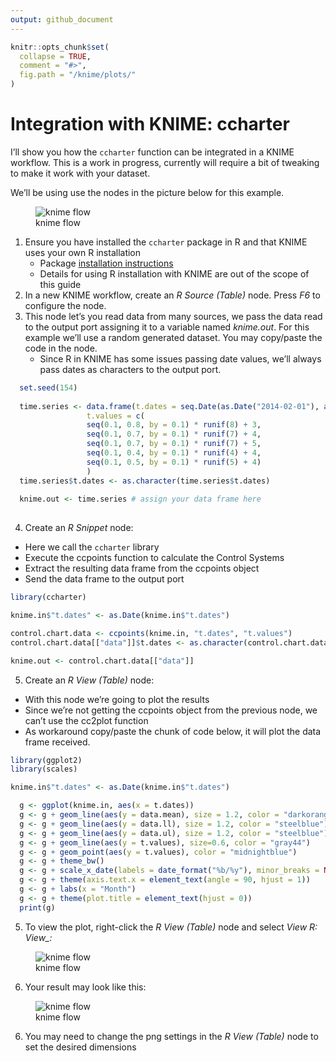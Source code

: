 ```yaml
---
output: github_document
---
```



```r
knitr::opts_chunk$set(
  collapse = TRUE,
  comment = "#>",
  fig.path = "/knime/plots/"
)
```

# Integration with KNIME: ccharter

I'll show you how the `ccharter` function can be integrated in a KNIME workflow. This is a work in progress, currently will require a bit of tweaking to make it work with your dataset.

We'll be using use the nodes in the picture below for this example.

![knime flow](plots/knime_workflow.PNG)

1. Ensure you have installed the `ccharter` package in R and that KNIME uses your own R installation
    * Package [installation instructions](https://github.com/jbaxx/ccharter)
    * Details for using R installation with KNIME are out of the scope of this guide
2. In a new KNIME workflow, create an _R Source (Table)_ node. Press _F6_ to configure the node.
3. This node let's you read data from many sources, we pass the data read to the output port assigning it to a variable named _knime.out_. For this example we'll use a random generated dataset. You may copy/paste the code in the node.
    * Since R in KNIME has some issues passing date values, we'll always pass dates as characters to the output port.

```r
  set.seed(154)
  
  time.series <- data.frame(t.dates = seq.Date(as.Date("2014-02-01"), as.Date("2016-08-01"), "month"),
                 t.values = c(
                 seq(0.1, 0.8, by = 0.1) * runif(8) + 3,
                 seq(0.1, 0.7, by = 0.1) * runif(7) + 4,
                 seq(0.1, 0.7, by = 0.1) * runif(7) + 5,
                 seq(0.1, 0.4, by = 0.1) * runif(4) + 4,
                 seq(0.1, 0.5, by = 0.1) * runif(5) + 4)
                 )
  time.series$t.dates <- as.character(time.series$t.dates)
  
  knime.out <- time.series # assign your data frame here
  
```


<ol start="4">
  <li>Create an <i>R Snippet</i> node:</li>
</ol>
  * Here we call the `ccharter` library
  * Execute the ccpoints function to calculate the Control Systems 
  * Extract the resulting data frame from the ccpoints object
  * Send the data frame to the output port

```r
library(ccharter)

knime.in$"t.dates" <- as.Date(knime.in$"t.dates")

control.chart.data <- ccpoints(knime.in, "t.dates", "t.values")
control.chart.data[["data"]]$t.dates <- as.character(control.chart.data[["data"]]$t.dates)

knime.out <- control.chart.data[["data"]]
```

<ol start="5">
  <li>Create an <i>R View (Table)</i> node:</li>
</ol>
  + With this node we're going to plot the results
  + Since we're not getting the ccpoints object from the previous node, we can't use the cc2plot function
  + As workaround copy/paste the chunk of code below, it will plot the data frame received.

```r
library(ggplot2)
library(scales)

knime.in$"t.dates" <- as.Date(knime.in$"t.dates")

  g <- ggplot(knime.in, aes(x = t.dates))
  g <- g + geom_line(aes(y = data.mean), size = 1.2, color = "darkorange")
  g <- g + geom_line(aes(y = data.ll), size = 1.2, color = "steelblue")
  g <- g + geom_line(aes(y = data.ul), size = 1.2, color = "steelblue")
  g <- g + geom_line(aes(y = t.values), size=0.6, color = "gray44")
  g <- g + geom_point(aes(y = t.values), color = "midnightblue")
  g <- g + theme_bw()
  g <- g + scale_x_date(labels = date_format("%b/%y"), minor_breaks = NULL, breaks = date_breaks("month"))
  g <- g + theme(axis.text.x = element_text(angle = 90, hjust = 1))
  g <- g + labs(x = "Month")
  g <- g + theme(plot.title = element_text(hjust = 0))
  print(g)
```

<ol start="5">
  <li>To view the plot, right-click the <i>R View (Table)</i> node and select <i>View R: View_:</i></li>
</ol>

![knime flow](plots/knime_workflow_view.PNG)

<ol start="6">
  <li>Your result may look like this:</li>
</ol>

![knime flow](plots/knime_workflow_view_plot.PNG)

<ol start="6">
  <li>You may need to change the png settings in the <i>R View (Table)</i> node to set the desired dimensions</li>
</ol>
